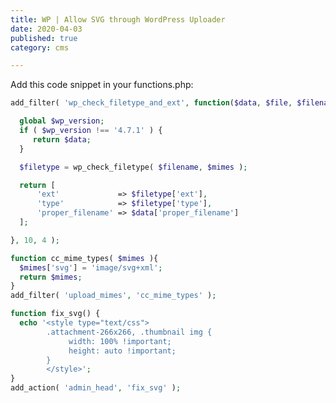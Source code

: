 ```yaml
---
title: WP | Allow SVG through WordPress Uploader
date: 2020-04-03
published: true
category: cms

---
```


Add this code snippet in your functions.php:

```php
add_filter( 'wp_check_filetype_and_ext', function($data, $file, $filename, $mimes) {

  global $wp_version;
  if ( $wp_version !== '4.7.1' ) {
     return $data;
  }

  $filetype = wp_check_filetype( $filename, $mimes );

  return [
      'ext'             => $filetype['ext'],
      'type'            => $filetype['type'],
      'proper_filename' => $data['proper_filename']
  ];

}, 10, 4 );

function cc_mime_types( $mimes ){
  $mimes['svg'] = 'image/svg+xml';
  return $mimes;
}
add_filter( 'upload_mimes', 'cc_mime_types' );

function fix_svg() {
  echo '<style type="text/css">
        .attachment-266x266, .thumbnail img {
             width: 100% !important;
             height: auto !important;
        }
        </style>';
}
add_action( 'admin_head', 'fix_svg' );
```
